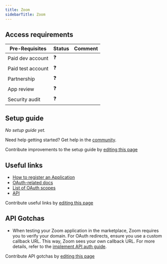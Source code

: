 ```yaml
---
title: Zoom
sidebarTitle: Zoom
---
```



<Overview />
<PreBuiltTooling />
<PreBuiltUseCases />

## Access requirements
| Pre-Requisites | Status | Comment|
| - | - | - |
| Paid dev account | ❓ |  |
| Paid test account | ❓ |  |
| Partnership | ❓ | |
| App review | ❓ |  |
| Security audit | ❓ | |


## Setup guide

_No setup guide yet._

<Tip>Need help getting started? Get help in the [community](https://nango.dev/slack).</Tip>

<Note>Contribute improvements to the setup guide by [editing this page](https://github.com/nangohq/nango/tree/master/docs-v2/integrations/all/zoom.mdx)</Note>


## Useful links

-   [How to register an Application](https://developers.zoom.us/docs/integrations/create)
-   [OAuth-related docs](https://developers.zoom.us/docs/integrations/oauth)
-   [List of OAuth scopes](https://developers.zoom.us/docs/integrations/oauth-scopes/)
-   [API](https://developers.zoom.us/docs/api/)

<Note>Contribute useful links by [editing this page](https://github.com/nangohq/nango/tree/master/docs-v2/integrations/all/zoom.mdx)</Note>

## API Gotchas

- When testing your Zoom application in the marketplace, Zoom requires you to verify your domain. For OAuth redirects, ensure you use a custom callback URL. This way, Zoom sees your own callback URL. For more details, refer to the [implement API auth guide](/implementation-guides/api-auth/implement-api-auth#5-setup-a-custom-oauth-callback-url-optional).

<Note>Contribute API gotchas by [editing this page](https://github.com/nangohq/nango/tree/master/docs-v2/integrations/all/zoom.mdx)</Note>
